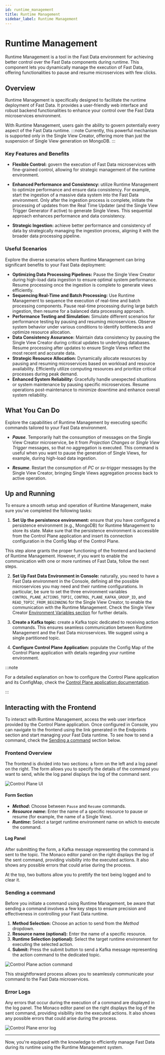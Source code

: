 ```yaml
---
id: runtime_management
title: Runtime Management
sidebar_label: Runtime Management
---
```





# Runtime Management

Runtime Management is a tool in the Fast Data environment for achieving better control over the Fast Data components during runtime.
This component lets you dynamically manage the execution of Fast Data, offering functionalities to pause and resume microservices with few clicks.

## Overview

Runtime Management is specifically designed to facilitate the runtime deployment of Fast Data.
It provides a user-friendly web interface and robust backend functionalities to enhance your control over the Fast Data microservices environment.

With Runtime Management, users gain the ability to govern potentially every aspect of the Fast Data runtime.
:::note
Currently, this powerful mechanism is supported only in the Single View Creator, offering more than just the suspension of Single View generation on MongoDB.
:::

### Key Features and Benefits

- **Flexible Control:** govern the execution of Fast Data microservices with fine-grained control, allowing for strategic management of the runtime environment.

- **Enhanced Performance and Consistency:** utilize Runtime Management to optimize performance and ensure data consistency. 
      For example, start the ingestion of a massive data system into the Fast Data environment. Only after the ingestion process is complete, 
      initiate the processing of updates from the Real Time Updater (and the Single View Trigger Generator if active) to generate Single Views. 
      This sequential approach enhances performance and data consistency.

- **Strategic Ingestion:** achieve better performance and consistency of data by strategically managing the ingestion process, aligning it with the broader data processing pipeline.

### Useful Scenarios

Explore the diverse scenarios where Runtime Management can bring significant benefits to your Fast Data deployment:

- **Optimizing Data Processing Pipelines:** Pause the Single View Creator during high-load data ingestion to ensure optimal system performance. 
      Resume processing once the ingestion is complete to generate views efficiently.
- **Sequencing Real-Time and Batch Processing:** Use Runtime Management to sequence the execution of real-time and batch processing components.
      Pause real-time processing during large batch ingestion, then resume for a balanced data processing approach.
- **Performance Testing and Simulation:** Simulate different scenarios for performance testing by pausing and resuming microservices.
      Observe system behavior under various conditions to identify bottlenecks and optimize resource allocation.
- **Data Consistency Assurance:** Maintain data consistency by pausing the Single View Creator during critical updates to underlying databases.
      Resume processing after updates to ensure Single Views reflect the most recent and accurate data.
- **Strategic Resource Allocation:** Dynamically allocate resources by pausing and resuming microservices based on workload and resource availability.
      Efficiently utilize computing resources and prioritize critical processes during peak demand.
- **Enhanced System Reliability:** Gracefully handle unexpected situations or system maintenance by pausing specific microservices.
      Resume operations post-maintenance to minimize downtime and enhance overall system reliability.

## What You Can Do

Explore the capabilities of Runtime Management by executing specific commands tailored to your Fast Data environment.

- ***Pause***. Temporarily halt the consumption of messages on the Single View Creator microservice, be it from *Projection Changes* or *Single View Trigger* messages,
    so that no aggregation is executed.
    This command is useful when you want to pause the generation of Single Views, for example, during high-load data ingestion.

- ***Resume***. Restart the consumption of *PC* or *sv-trigger* messages by the Single View Creator, bringing Single Views aggregation process back to active operation.

## Up and Running

To ensure a smooth setup and operation of Runtime Management, make sure you've completed the following tasks:

1. **Set Up the persistence environment:** ensure that you have configured a persistence environment (e.g., MongoDB) for Runtime Management to store its state.
  Make sure that the persistence environment is accessible from the Control Plane application and insert its connection configuration in the Config Map of the Control Plane.

This step alone grants the proper functioning of the frontend and backend of Runtime Management. However, if you want to enable the communication with one or more runtimes of Fast Data, follow the next steps.

2. **Set Up Fast Data Environment in Console:** naturally, you need to have a Fast Data environment in the Console,
  defining all the possible microservices you may need and their runtime configurations. In particular, be sure to set the three environment variables `CONTROL_PLANE_ACTIONS_TOPIC`, `CONTROL_PLANE_KAFKA_GROUP_ID`, and `READ_TOPIC_FROM_BEGINNING` for the Single View Creator, to enable the communication with the Runtime Management. Check the Single View Creator [Environment Variables section](/fast_data/configuration/single_view_creator.md#environment_variables) for further details.

3. **Create a Kafka topic:** create a Kafka topic dedicated to receiving action commands.
  This ensures seamless communication between Runtime Management and the Fast Data microservices. We suggest using a single partitioned topic.

4. **Configure Control Plane Application:** populate the Config Map of the Control Plane application with details regarding your runtime environment.

:::note

For a detailed explanation on how to configure the Control Plane application and its ConfigMap, check the [Control Plane application documentation](/runtime_suite_applications/control-plane/10_overview.md).

:::

## Interacting with the Frontend

To interact with Runtime Management, access the web user interface provided by the Control Plane application.
Once configured in Console, you can navigate to the frontend using the link generated in the Endpoints section and start managing your Fast Data runtime.
To see how to send a command, check the [Sending a command](#sending-a-command) section below.

### Frontend Overview

The frontend is divided into two sections: a form on the left and a log panel on the right.
The form allows you to specify the details of the command you want to send, while the log panel displays the log of the command sent.

![Control Plane UI](img/runtime_management/runtime_management_initial_screen.png)

<Tabs>

<TabItem value="control-plane-ui-left" label="Left Side" default>

#### Form Section
  - ***Method*:** Choose between `Pause` and `Resume` commands.
  - ***Resource name*:** Enter the name of a specific resource to pause or resume (for example, the name of a Single View).
  - ***Runtime*:** Select a target runtime environment name on which to execute the command.

</TabItem>

<TabItem value="control-plane-ui-right" label="Right Side">

#### Log Panel
  After submitting the form, a Kafka message representing the command is sent to the topic.
  The Monaco editor panel on the right displays the log of the sent command, providing visibility into the executed actions.
  It also shows any possible errors that could arise during the process.

  At the top, two buttons allow you to prettify the text being logged and to clear it.

</TabItem>

</Tabs>

### Sending a command

Before you initiate a command using Runtime Management, be aware that sending a command involves a few key steps to ensure precision and effectiveness in controlling your Fast Data runtime.

1. **Method Selection:** Choose an action to send from the *Method* dropdown.
2. **Resource name (optional):** Enter the name of a specific resource.
3. **Runtime Selection (optional):** Select the target runtime environment for executing the selected action.
4. **Submit:** Press the submit button to send a Kafka message representing the action command to the dedicated topic.

![Control Plane action command](img/runtime_management/runtime_management_request_with_parameters.png)

This straightforward process allows you to seamlessly communicate your command to the Fast Data microservices.

### Error Logs

Any errors that occur during the execution of a command are displayed in the log panel.
The Monaco editor panel on the right displays the log of the sent command, providing visibility into the executed actions.
It also shows any possible errors that could arise during the process.

![Control Plane error log](img/runtime_management/runtime_management_error_log.png)

---

Now, you're equipped with the knowledge to efficiently manage Fast Data during its runtime using the Runtime Management system.
